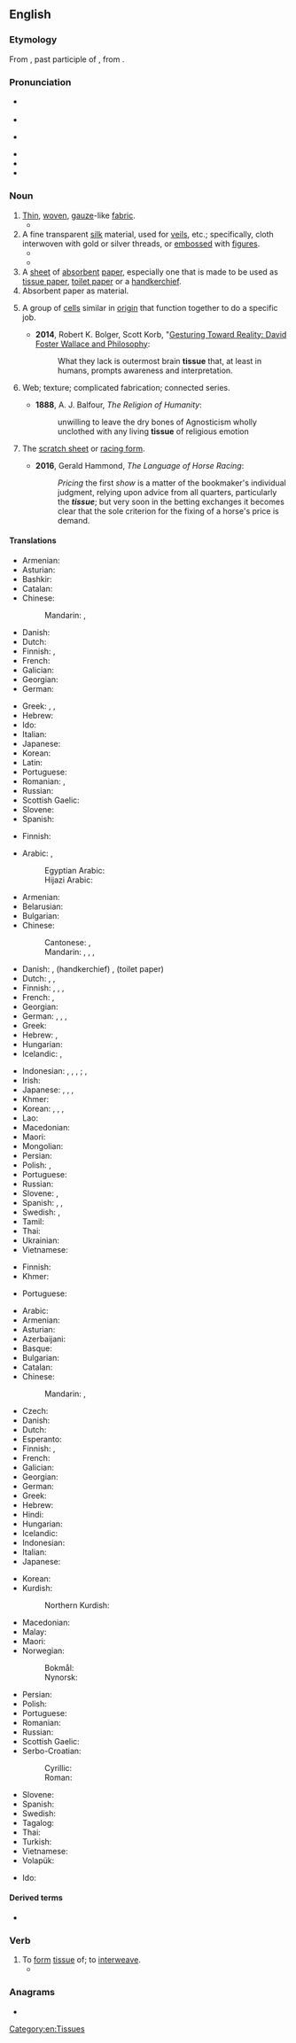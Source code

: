 ==English==

===Etymology===
From {{der|en|fro|tissu}}, past participle of {{m|fro|tistre}}, from {{der|en|la|texere}}.

===Pronunciation===
* {{a|RP}} {{IPA|en|/ˈtɪsjuː/|/ˈtɪʃu/}}
* {{audio|en|En-uk-tissue.ogg|Audio (RP)}}
* {{a|GA}} {{IPA|en|/ˈtɪʃu/}}
* {{audio|en|En-us-tissue.ogg|Audio (GA)}}
* {{rhymes|en|ɪsjuː|ɪʃuː}}
* {{hyphenation|en|tis|sue}}

===Noun===
{{en-noun|~}}

# [[thin#Adjective|Thin]], [[woven#Adjective|woven]], [[gauze]]-like [[fabric]].
#* {{RQ:Allingham China Governess|chapter=|page=214|passage=The face which emerged was not reassuring. It was blunt and grey, the nose springing thick and flat from high on the frontal bone of the forehead, whilst his eyes were narrow slits of dark in a tight bandage of '''tissue'''.}}
# A fine transparent [[silk]] material, used for [[veil]]s, etc.; specifically, cloth interwoven with gold or silver threads, or [[emboss]]ed with [[figure]]s.
#* {{RQ:Dryden Aeneis|book=1|page=228|lines=915–916|passage=A Robe of '''Tiſſue''', ſtiff with golden Wire; / An upper Veſt, once ''[[w:Helen of Troy|Hellen]]''’s rich Attire; [...]}}
#* {{RQ:Milton Paradise Lost|book=V|passage=In their glittering '''tissues''' bear emblazed / Holy memorials.}}
# A [[sheet]] of [[absorbent]] [[paper]], especially one that is made to be used as [[tissue paper]], [[toilet paper]] or a [[handkerchief]].
# Absorbent paper as material.
# {{lb|en|biology}} A group of [[cells]] similar in [[origin]] that function together to do a specific job.
#* '''2014''', Robert K. Bolger, Scott Korb, "[https://books.google.com/books?id=_AKKAwAAQBAJ&pg=PA104 Gesturing Toward Reality: David Foster Wallace and Philosophy]:
#*: What they lack is outermost brain '''tissue''' that, at least in humans, prompts awareness and interpretation.
# Web; texture; complicated fabrication; connected series.
#: {{ux|en|a '''tissue''' of forgeries, or of lies}}
#* '''1888''', A. J. Balfour, ''The Religion of Humanity'':
#*: unwilling to leave the dry bones of Agnosticism wholly unclothed with any living '''tissue''' of religious emotion
# {{lb|en|horse racing|slang}} The [[scratch sheet]] or [[racing form]].
#* '''2016''', Gerald Hammond, ''The Language of Horse Racing'':
#*: ''Pricing'' the first ''show'' is a matter of the bookmaker's individual judgment, relying upon advice from all quarters, particularly the '''''tissue'''''; but very soon in the betting exchanges it becomes clear that the sole criterion for the fixing of a horse's price is demand.

====Translations====
{{trans-top|woven fabric}}
* Armenian: {{t+|hy|գործվածք}}
* Asturian: {{t|ast|texíu|m}}
* Bashkir: {{t|ba|туҡыма}}
* Catalan: {{t+|ca|teixit|m}}
* Chinese:
*: Mandarin: {{t+|cmn|組織}}, {{t+|cmn|组织|tr=zǔzhī}}
* Danish: {{t+|da|stof}}
* Dutch: {{t+|nl|weefsel|n}}
* Finnish: {{t+|fi|harsokangas}}, {{t|fi|harsokudos}}
* French: {{t+|fr|tissu|m}}
* Galician: {{t|gl|tecido|m}}
* Georgian: {{t|ka|ქსოვილი}}
* German: {{t+|de|Gewebe|n}}
{{trans-mid}}
* Greek: {{t+|el|ύφασμα|n}}, {{t+|el|πλέγμα|n}}, {{t+|el|ορμαθός|m}}
* Hebrew: {{t+|he|רקמה|f}}
* Ido: {{t+|io|texajo|m}}
* Italian: {{t+|it|tessuto}}
* Japanese: {{t+|ja|織物|tr=おりもの, orimono}}
* Korean: {{t+|ko|조직}}
* Latin: {{t+|la|textus}}
* Portuguese: {{t+|pt|tecido|m}}
* Romanian: {{t+|ro|batistă|f}}, {{t+|ro|șervețel|n}}
* Russian: {{t+|ru|ткань|f}}
* Scottish Gaelic: {{t|gd|eadar-fhighe|m}}
* Slovene: {{t+|sl|robec|m}}
* Spanish: {{t+|es|tejido|m}}
{{trans-bottom}}

{{trans-top|fine, transparent silk material}}
* Finnish: {{t|fi|silkkiharso}}
{{trans-mid}}
{{trans-bottom}}

{{trans-top|sheet of absorbent paper}}
* Arabic: {{t|ar|مَنْدِيل|m}}, {{t|ar|مِنْدِيل|m}}
*: Egyptian Arabic: {{t|arz|منديل|m|tr=mandil}}
*: Hijazi Arabic: {{t|acw|منديل|m|tr=mandīl}}
* Armenian: {{t+|hy|անձեռոցիկ}}
* Belarusian: {{t|be|сурвэ́тка|f}}
* Bulgarian: {{t|bg|салфе́тка|f}}
* Chinese:
*: Cantonese: {{t|yue|紙巾}}, {{t|yue|纸巾|tr=zi2 gan1}}
*: Mandarin: {{t+|cmn|面巾紙}}, {{t|cmn|面巾纸|tr=miànjīnzhǐ}}, {{t+|cmn|紙巾}}, {{t+|cmn|纸巾|tr=zhǐjīn}}
* Danish: {{t+|da|serviet}}, (handkerchief) {{t+|da|lommetørklæde}}, (toilet paper) {{t+|da|toiletpapir}}
* Dutch: {{t+|nl|zakdoek|m}}, {{t|nl|papieren zakdoekje|n}}, {{t+|nl|tissue|m}}
* Finnish: {{t+|fi|talouspaperi}}, {{t|fi|paperiliina}}, {{qualifier|handkerchief}} {{t|fi|paperinenäliina}}, {{qualifier|sheet of toilet paper}} {{t+|fi|vessapaperiarkki}}
* French: {{t|fr|mouchoir en papier|m}}, {{t+|fr|kleenex|m}}
* Georgian: {{t|ka|ხელსახოცი}}
* German: {{t+|de|Papier|n}}, {{t+|de|Tuch|n}}, {{qualifier|toilet paper}} {{t+|de|Toilettenpapier|n}}, {{qualifier|handkerchief}} {{t+|de|Taschentuch|n}}
* Greek: {{t+|el|χαρτί|n}}
* Hebrew: {{t|he|טישו|m}}, {{t|he|נייר סופג|m}}
* Hungarian: {{t|hu|papír zsebkendő}}
* Icelandic: {{t+|is|þurrka|f}}, {{t|is|pappírsþurrka|f}}
{{trans-mid}}
* Indonesian: {{qualifier|napkin}} {{t+|id|serbet}}, {{qualifier|toilet paper}} {{t+|id|kertas toilet}}, {{qualifier|handkerchief}}, {{t+|id|saputangan}}; {{t+|id|kacu}}, {{t+|id|tisu}}
* Irish: {{t|ga|ciarsúr páipéir|m}}
* Japanese: {{t|ja|ティッシュペーパー|tr=tisshu pēpā}}, {{t|ja|ティッシュ|tr=tisshu}}, {{t|ja|鼻紙|tr=はながみ, hanagami}}, {{t|ja|塵紙|tr=ちりがみ, chirigami}}
* Khmer: {{t-needed|km}}
* Korean: {{t|ko|박엽지}}, {{t|ko|티슈 페이퍼}}, {{t|ko|티슈}}, {{t+|ko|화장지}}
* Lao: {{t-needed|lo}}
* Macedonian: {{t|mk|салфе́тка|f}}
* Maori: {{t|mi|rauangiangi}}
* Mongolian: {{t+|mn|нэхмэл}}
* Persian: {{t+|fa|دستمال|tr=dastmal}}
* Polish: {{t|pl|[[chusteczka]] [[higieniczna]]|f}}, {{t+|pl|chusteczka|f}}
* Portuguese: {{t|pt|lenço de papel}}
* Russian: {{t+|ru|салфе́тка|f}}
* Slovene: {{t+|sl|robec|m}}, {{t|sl|robček|m}}
* Spanish: {{t+|es|pañuelo|m}}, {{t|es|pañuelo de papel|m}}, {{t+|es|clínex|m}}
* Swedish: {{t+|sv|näsduk|c}}, {{t|sv|pappersnäsduk|c}}
* Tamil: {{t|ta|மெல்லிழுப்புத்தாள்}}
* Thai: {{t+|th|ทิชชู่}}
* Ukrainian: {{t|uk|серве́тка|f}}
* Vietnamese: {{t|vi|khăn giấy}}
{{trans-bottom}}

{{trans-top|paper material}}
* Finnish: {{t+|fi|pehmopaperi}}
* Khmer: {{t-needed|km}}
{{trans-mid}}
* Portuguese: {{t|pt|[[papel]] [[absorvente]]|m}}
{{trans-bottom}}

{{trans-top|aggregation of cells}}
* Arabic: {{t|ar|نَسِيج حَيَوِيّ|m}}
* Armenian: {{t+|hy|հյուսվածք}}
* Asturian: {{t|ast|texíu|m}}
* Azerbaijani: {{t|az|toxuma}}
* Basque: {{t+|eu|ehun}}
* Bulgarian: {{t+|bg|тъкан|f}}
* Catalan: {{t+|ca|teixit|m}}
* Chinese:
*: Mandarin: {{t+|cmn|組織}}, {{t+|cmn|组织|tr=zǔzhī}}
* Czech: {{t+|cs|tkáň|f}}
* Danish: {{t+|da|væv|n}}
* Dutch: {{t+|nl|weefsel|n}}
* Esperanto: {{t|eo|histo}}
* Finnish: {{t+|fi|kudos}}, {{t+|fi|solukko}}
* French: {{t+|fr|tissu|m}}
* Galician: {{t|gl|tecido|m}}
* Georgian: {{t|ka|ქსოვილი}}
* German: {{t+|de|Gewebe|n}}
* Greek: {{t+|el|ιστός|m}}
* Hebrew: {{t+|he|רקמה|f}}
* Hindi: {{t|hi|ऊतक|m}}
* Hungarian: {{t+|hu|szövet}}
* Icelandic: {{t+|is|vefur|m}}
* Indonesian: {{t+|id|jaringan}}
* Italian: {{t+|it|tessuto|m}}
* Japanese: {{t+|ja|組織|tr=そしき, soshiki}}
{{trans-mid}}
* Korean: {{t+|ko|조직}}
* Kurdish:
*: Northern Kurdish: {{t+|kmr|şane|f}}
* Macedonian: {{t|mk|ткиво|n}}
* Malay: {{t|ms|tisu}}
* Maori: {{t|mi|pūtautau}}
* Norwegian:
*: Bokmål: {{t|nb|vev|n}}
*: Nynorsk: {{t+|nn|vev|n}}
* Persian: {{t+|fa|بافت|tr=baaft}}
* Polish: {{t+|pl|tkanka|f}}
* Portuguese: {{t+|pt|tecido|m}}
* Romanian: {{t+|ro|țesut|n}}
* Russian: {{t+|ru|ткань|f}}
* Scottish Gaelic: {{t|gd|maothran|m}}
* Serbo-Croatian:
*: Cyrillic: {{t|sh|ткиво|n}}
*: Roman: {{t+|sh|tkivo|n}}
* Slovene: {{t+|sl|tkivo|n}}
* Spanish: {{t+|es|tejido|m}}
* Swedish: {{t+|sv|vävnad|c}}
* Tagalog: {{t|tl|sihayan}}
* Thai: {{t+|th|เนื้อเยื่อ}}
* Turkish: {{t+|tr|doku}}
* Vietnamese: {{t+|vi|mô}}
* Volapük: {{t|vo|histun}}
{{trans-bottom}}

{{checktrans-top}}
* Ido: {{t+check|io|texajo}}
{{trans-mid}}
{{trans-bottom}}

====Derived terms====
* {{l|en|tissue committee}}

===Verb===
{{en-verb}}

# To [[form#Verb|form]] [[tissue#Noun|tissue]] of; to [[interweave#Verb|interweave]].
#* {{RQ:Bacon New Atlantis|page=28|passage=The Chariot was couered with Cloth of Gold '''tiſſued''' vpon [[blue|blew]].}}

===Anagrams===
* {{anagrams|en|a=eisstu|Eustis|suites}}

[[Category:en:Tissues]]